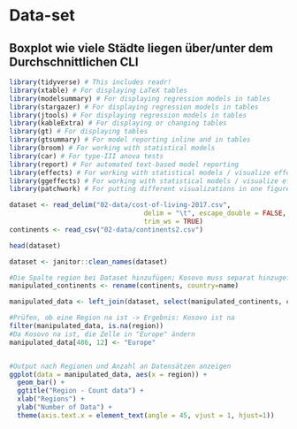 # Data-set

## Boxplot wie viele Städte liegen über/unter dem Durchschnittlichen CLI




```r
library(tidyverse) # This includes readr!
library(xtable) # For displaying LaTeX tables
library(modelsummary) # For displaying regression models in tables
library(stargazer) # For displaying regression models in tables
library(jtools) # For displaying regression models in tables
library(kableExtra) # For displaying or changing tables
library(gt) # For displaying tables
library(gtsummary) # For model reporting inline and in tables
library(broom) # For working with statistical models
library(car) # For type-III anova tests
library(report) # For automated text-based model reporting
library(effects) # For working with statistical models / visualize effects
library(ggeffects) # For working with statistical models / visualize effects
library(patchwork) # For putting different visualizations in one figure

dataset <- read_delim("02-data/cost-of-living-2017.csv", 
                                  delim = "\t", escape_double = FALSE, 
                                  trim_ws = TRUE)
continents <- read_csv("02-data/continents2.csv")

head(dataset)

dataset <- janitor::clean_names(dataset)

#Die Spalte region bei Dataset hinzufügen; Kosovo muss separat hinzugefügt werden, ist nicht vorhanden bei continents
manipulated_continents <- rename(continents, country=name)

manipulated_data <- left_join(dataset, select(manipulated_continents, country, region), by="country")

#Prüfen, ob eine Region na ist -> Ergebnis: Kosovo ist na
filter(manipulated_data, is.na(region))
#Da Kosovo na ist, die Zelle in "Europe" ändern
manipulated_data[486, 12] <- "Europe"


#Output nach Regionen und Anzahl an Datensätzen anzeigen
ggplot(data = manipulated_data, aes(x = region)) +
  geom_bar() +
  ggtitle("Region - Count data") +
  xlab("Regions") +
  ylab("Number of Data") +
  theme(axis.text.x = element_text(angle = 45, vjust = 1, hjust=1))

```